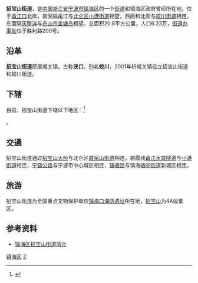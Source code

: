 {{中国乡级行政区
| 行政区全称 = 招宝山街道
| 景观照片文件名 =
| 景观照片描述 =
| 汉语拼音 =
| 通用拼音 =
| 注音符號 =
| 其它标音类型1 =
| 其它标音1 =
| 其它标音类型2 =
| 其它标音2 =
| 其它语言类型1 =
| 其它语言地名1 =
| 其它语言类型2 =
| 其它语言地名2 =
| 上级行政区 = [[浙江省|浙江省]][[宁波市|宁波市]][[镇海区_(宁波市)|镇海区]]
| 行政区类别 = [[街道_(行政区划)|街道]]
| 行政区划代码 =330211001
| 地理坐标 =
| 总面积 =20.8[[平方公里|平方公里]]
| 户籍人口 =
| 户籍人口年份 =
| 常住人口 =6.23万
| 常住人口年份 =
| 人口密度 =
| 行政区划 =10社区
| 官方网站 =http://www.zbsjd.com/
| 政府驻地 =胜利路200号
| 邮政编码 =315200
| 毗邻行政区 =蛟川街道、北仑区、舟山市
| 位置图文件名 =
| 位置图描述 =
}}
'''招宝山街道'''，是[[中国|中国]][[浙江省|浙江省]][[宁波市|宁波市]][[镇海区_(宁波市)|镇海区]]的一个[[街道_(行政区划)|街道]]和镇海区政府曾经所在地。位于[[甬江|甬江口]]北岸，南面隔甬江与[[北仑区|北仑区]][[小港街道_(宁波市)|小港街道]]相望，西面和北面与[[蛟川街道|蛟川街道]]相连，东面隔[[灰鳖洋|灰鳖洋]]与[[舟山市|舟山市]][[金塘岛|金塘岛]]相望。总面积20.8平方公里，人口6.23万，[[街道办事处|街道办事处]]位于胜利路200号。

== 沿革 ==
'''招宝山街道'''原属城关镇，古称'''浃口'''，别名'''蛟川'''，2001年析城关镇设立招宝山街道和蛟川街道。

== 下辖 ==
目前，招宝山街道下辖以下地区：<ref>{{PRC admin/ref sgc|33/02/11/001/000}}</ref>

{{PRC admin/children|33/02/11/001/000}}。

== 交通 ==
招宝山街道通过[[招宝山大桥|招宝山大桥]]与北仑区[[戚家山街道|戚家山街道]]相连，骆霞线[[甬江水底隧道|甬江水底隧道]]与[[小港街道_(宁波市)|小港街道]]相连，[[宁镇公路_(浙江)|宁镇公路]]与宁波市中心城区相连，[[镇骆路|镇骆路]]与镇海[[骆驼街道|骆驼街道]]新城区相连。

== 旅游 ==
招宝山街道为全国重点文物保护单位[[镇海口海防遗址|镇海口海防遗址]]所在地，[[招宝山|招宝山]]为4A级景区。

== 参考资料 ==
*[http://www.zhxww.net/zhnews401/a2/a44/20040906092637.htm 镇海区招宝山街道简介] {{Wayback|url=http://www.zhxww.net/zhnews401/a2/a44/20040906092637.htm |date=20111015130537 }}
{{reflist}}

{{镇海区行政区划|cat|Z}}
[[Category:宁波市街道_(行政区划)|镇海区]]
[[Category:宁波市镇海区行政区划|Z]]